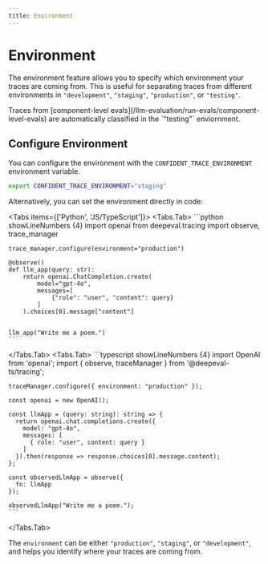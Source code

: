 ```yaml
---
title: Environment
---
```



# Environment

The environment feature allows you to specify which environment your traces are coming from. This is useful for separating traces from different environments in `"development"`, `"staging"`, `"production"`, or `"testing"`.

<Callout type="warning">
Traces from [component-level evals](/llm-evaluation/run-evals/component-level-evals) are automatically classified in the `"testing"` enviornment.
</Callout>

## Configure Environment

You can configure the environment with the `CONFIDENT_TRACE_ENVIRONMENT` environment variable. 

```bash
export CONFIDENT_TRACE_ENVIRONMENT="staging"
```

Alternatively, you can set the environment directly in code:

<Tabs items={['Python', 'JS/TypeScript']}>
  <Tabs.Tab>
    ```python showLineNumbers {4}
    import openai
    from deepeval.tracing import observe, trace_manager
    
    trace_manager.configure(environment="production")
    
    @observe()
    def llm_app(query: str):
        return openai.ChatCompletion.create(
            model="gpt-4o",
            messages=[
                {"role": "user", "content": query}
            ]
        ).choices[0].message["content"]
    
    
    llm_app("Write me a poem.")
    ```
  </Tabs.Tab>
  <Tabs.Tab>
    ```typescript showLineNumbers {4}
    import OpenAI from 'openai';
    import { observe, traceManager } from '@deepeval-ts/tracing';
    
    traceManager.configure({ environment: "production" });
    
    const openai = new OpenAI();
    
    const llmApp = (query: string): string => {
      return openai.chat.completions.create({
        model: "gpt-4o",
        messages: [
          { role: "user", content: query }
        ]
      }).then(response => response.choices[0].message.content);
    };
    
    const observedLlmApp = observe({
      fn: llmApp
    });
    
    observedLlmApp("Write me a poem.");
    ```
  </Tabs.Tab>
</Tabs>

The `environment` can be either `"production"`, `"staging"`, or `"development"`, and helps you identify where your traces are coming from.
